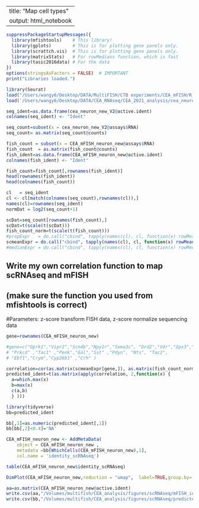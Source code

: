 
---
title: "Map cell types"
output: html_notebook
---


```r
suppressPackageStartupMessages({
  library(mfishtools)    # This library!
  library(gplots)        # This is for plotting gene panels only.
  library(scrattch.vis)  # This is for plotting gene panels only.
  library(matrixStats)   # For rowMedians function, which is fast
  library(tasic2016data) # For the data
})
options(stringsAsFactors = FALSE)  # IMPORTANT
print("Libraries loaded.")
```

```r
library(Seurat)
load("/Users/wangy6/Desktop/DATA/MultiFISH/CTB experiments/CEA_mFISH/R_Seurat_analysis/V3_Nov27/CEA_mFISH_neuron_new_2021Dec31.Robj")
load('/Users/wangy6/Desktop/DATA/CEA_RNAseq/CEA_2021_analysis/cea_neuron_v3_final_Dec2021.proj')
```

```r
seq_ident=as.data.frame(cea_neuron_new_V2@active.ident)
colnames(seq_ident) <- "Ident"

```

```r
seq_count=subset(x = cea_neuron_new_V2@assays$RNA)
seq_count= as.matrix(seq_count@counts)
```

```r
fish_count = subset(x = CEA_mFISH_neuron_new@assays$RNA)
fish_count  = as.matrix(fish_count@counts)
fish_ident=as.data.frame(CEA_mFISH_neuron_new@active.ident)
colnames(fish_ident) <- "Ident"
```


```r
fish_count=fish_count[,rownames(fish_ident)]
head(rownames(fish_ident))
head(colnames(fish_count))
```

```r
cl   = seq_ident
cl <- cl[match(colnames(seq_count),rownames(cl)),]
names(cl)=rownames(seq_ident)
normDat = log2(seq_count+1)
```


```r
scDat=seq_count[rownames(fish_count),]
scDat=t(scale(t(scDat)))
fish_count_norm=t(scale(t(fish_count)))
#propExpr   = do.call("cbind", tapply(names(cl), cl, function(x) rowMeans(seq_count[,x]>1))) 
scmeanExpr = do.call("cbind", tapply(names(cl), cl, function(x) rowMeans(scDat[,x]))) 
#medianExpr = do.call("cbind", tapply(names(cl), cl, function(x) rowMedians(scDat[,x]))) 
```

## Write my own correlation function to map scRNAseq and mFISH 
## (make sure the function you used from mfishtools is correct)

#Parameters: z-score transform FISH data, z-score normalize sequencing data 
```r
gene=rownames(CEA_mFISH_neuron_new)

#gene=c("Oprk1","Vipr2","Scn4b","Npy1r","Sema3c", "Drd2","Vdr","Gpx3","Dlk1","Vgf", "Ppp1r1b","Nefm","Cartpt" ,
# "Prkcd" ,"Tac1" ,"Penk","Gal","Sst" ,"Pdyn", "Nts", "Tac2",   
# "Ebf1","Crym","Cyp26b1" ,"Crh" )

correlation=cor(as.matrix(scmeanExpr[gene,]), as.matrix(fish_count_norm[gene,]))
predicted_ident=t(as.matrix(apply(correlation, 2,function(x) {
  a=which.max(x)
  b=max(x)
  c(a,b)
  } )))

```


```r
library(tidyverse)
bb=predicted_ident

bb[,1]=as.numeric(predicted_ident[,1])
bb[bb[,2]<0.4]='NA'

CEA_mFISH_neuron_new <- AddMetaData(
    object = CEA_mFISH_neuron_new ,
    metadata =bb[WhichCells(CEA_mFISH_neuron_new),1],
    col.name = 'identity_scRNAseq')

table(CEA_mFISH_neuron_new$identity_scRNAseq)

DimPlot(CEA_mFISH_neuron_new,reduction = "umap",  label=TRUE,group.by='identity_scRNAseq', pt.size=0.1)

```

```r
aa=as.matrix(CEA_mFISH_neuron_new@active.ident)
write.csv(aa,"/Volumes/multifish/CEA_analysis/figures/scRNAseq/mFISH_identity_v4.csv", row.names = TRUE)
write.csv(bb,"/Volumes/multifish/CEA_analysis/figures/scRNAseq/predicted_scRNAseq_identity_v5.csv", row.names = TRUE)
```











